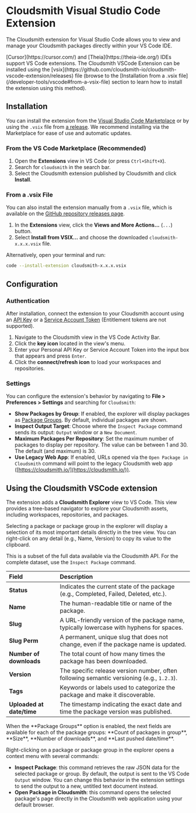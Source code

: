 

# Cloudsmith Visual Studio Code Extension

The Cloudsmith extension for Visual Studio Code allows you to view and manage your Cloudsmith packages directly within your VS Code IDE.

<Note variant="note" headline="Note">
[Cursor](https://cursor.com/) and [Theia](https://theia-ide.org/) IDEs support VS Code extensions. The Cloudsmith VSCode Extension can be installed using the [vsix](https://github.com/cloudsmith-io/cloudsmith-vscode-extension/releases) file (browse to the [Installation from a .vsix file](/developer-tools/vscode#from-a-vsix-file) section to learn how to install the extension using this method).
</Note>

<BlockImage src={overview} alt=""></BlockImage>

## Installation

You can install the extension from the [Visual Studio Code Marketplace](https://marketplace.visualstudio.com/items?itemName=Cloudsmith.cloudsmith-vsc) or by using the `.vsix` file from [a release](https://github.com/cloudsmith-io/cloudsmith-vscode-extension/releases). We recommend installing via the Marketplace for ease of use and automatic updates.

### From the VS Code Marketplace (Recommended)

1.  Open the **Extensions** view in VS Code (or press `Ctrl+Shift+X`).
2.  Search for `cloudsmith` in the search bar.
3.  Select the Cloudsmith extension published by Cloudsmith and click **Install**.

### From a .vsix File

You can also install the extension manually from a `.vsix` file, which is available on the [GitHub repository releases page](https://github.com/cloudsmith-io/cloudsmith-vscode-extension/releases).

1.  In the **Extensions** view, click the **Views and More Actions...** (`...`) button.
2.  Select **Install from VSIX...** and choose the downloaded `cloudsmith-x.x.x.vsix` file.

Alternatively, open your terminal and run:

```bash
code --install-extension cloudsmith-x.x.x.vsix
```

## Configuration

### Authentication

After installation, connect the extension to your Cloudsmith account using an [API Key](/about-cloudsmith/api-key) or a [Service Account Token](/accounts-and-teams/service-accounts) (Entitlement tokens are not supported).

1.  Navigate to the Cloudsmith view in the VS Code Activity Bar.
2.  Click the **key icon** located in the view's menu.
3.  Enter your Personal API Key or Service Account Token into the input box that appears and press `Enter`.
4.  Click the **connect/refresh icon** to load your workspaces and repositories.

<BlockImage src={configure} alt=""></BlockImage>

### Settings

You can configure the extension's behavior by navigating to **File > Preferences > Settings** and searching for `Cloudsmith`:

- **Show Packages by Group**: If enabled, the explorer will display packages as [Package Groups](/artifact-management/package-groups). By default, individual packages are shown.
- **Inspect Output Target**: Choose where the `Inspect Package` command sends its output: `Output` window or a `New Document`.
- **Maximum Packages Per Repository**: Set the maximum number of packages to display per repository. The value can be between 1 and 30. The default (and maximum) is 30.
- **Use Legacy Web App**: If enabled, URLs opened via the `Open Package in Cloudsmith` command will point to the legacy Cloudsmith web app ([https://cloudsmith.io/](https://cloudsmith.io/)).

## Using the Cloudsmith VSCode extension

The extension adds a **Cloudsmith Explorer** view to VS Code. This view provides a tree-based navigator to explore your Cloudsmith assets, including workspaces, repositories, and packages.

Selecting a package or package group in the explorer will display a selection of its most important details directly in the tree view. You can right-click on any detail (e.g., Name, Version) to copy its value to the clipboard.

This is a subset of the full data available via the Cloudsmith API. For the complete dataset, use the `Inspect Package` command.

| Field                 | Description                                                                          |
| :-------------------- | :----------------------------------------------------------------------------------- |
| **Status** | Indicates the current state of the package (e.g., Completed, Failed, Deleted, etc.).     |
| **Name** | The human-readable title or name of the package.                                     |
| **Slug** | A URL-friendly version of the package name, typically lowercase with hyphens for spaces. |
| **Slug Perm** | A permanent, unique slug that does not change, even if the package name is updated.  |
| **Number of downloads** | The total count of how many times the package has been downloaded.                   |
| **Version** | The specific release version number, often following semantic versioning (e.g., `1.2.3`). |
| **Tags** | Keywords or labels used to categorize the package and make it discoverable.          |
| **Uploaded at date/time**| The timestamp indicating the exact date and time the package version was published.    |

<Note variant="note" headline="Package Group fields">
When the **Package Groups** option is enabled, the next fields are available for each of the package groups: **Count of packages in group**, **Size**, **Number of downloads**, and **Last pushed date/time**.
</Note>

Right-clicking on a package or package group in the explorer opens a context menu with several commands:
- **Inspect Package**: this command retrieves the raw JSON data for the selected package or group. By default, the output is sent to the VS Code `Output` window. You can change this behavior in the extension settings to send the output to a new, untitled text document instead.
- **Open Package in Cloudsmith**: this command opens the selected package's page directly in the Cloudsmith web application using your default browser.
